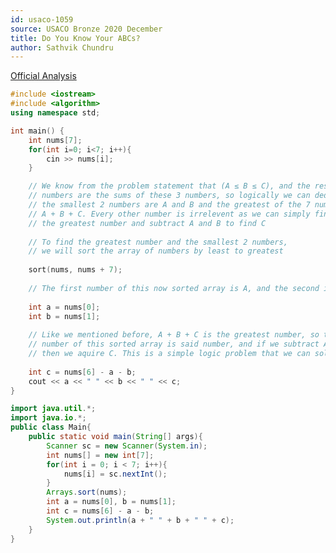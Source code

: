 ```yaml
---
id: usaco-1059
source: USACO Bronze 2020 December
title: Do You Know Your ABCs?
author: Sathvik Chundru
---
```


[Official Analysis](http://www.usaco.org/current/data/sol_prob1_bronze_dec20.html)

<LanguageSection>

<CPPSection>

```cpp
#include <iostream>
#include <algorithm>
using namespace std;

int main() {
	int nums[7];
	for(int i=0; i<7; i++){
		cin >> nums[i];
	}

	// We know from the problem statement that (A ≤ B ≤ C), and the rest of the 
	// numbers are the sums of these 3 numbers, so logically we can deduct that
	// the smallest 2 numbers are A and B and the greatest of the 7 numbers is 
	// A + B + C. Every other number is irrelevent as we can simply find
	// the greatest number and subtract A and B to find C
  
	// To find the greatest number and the smallest 2 numbers, 
 	// we will sort the array of numbers by least to greatest
  
	sort(nums, nums + 7);
  
	// The first number of this now sorted array is A, and the second is B.
  
	int a = nums[0];
	int b = nums[1];
  
	// Like we mentioned before, A + B + C is the greatest number, so the last
	// number of this sorted array is said number, and if we subtract A and B, 
	// then we aquire C. This is a simple logic problem that we can solve using math.
  
	int c = nums[6] - a - b;
	cout << a << " " << b << " " << c;
}
```

</CPPSection>
  
<JavaSection>

```java
import java.util.*;
import java.io.*;
public class Main{
	public static void main(String[] args){
		Scanner sc = new Scanner(System.in);
		int nums[] = new int[7];
		for(int i = 0; i < 7; i++){
			nums[i] = sc.nextInt();
		}
		Arrays.sort(nums);
		int a = nums[0], b = nums[1];
		int c = nums[6] - a - b;
		System.out.println(a + " " + b + " " + c);	
	} 
}
```

</JavaSection>

</LanguageSection>

